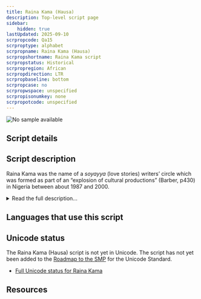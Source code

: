 ```yaml
---
title: Raina Kama (Hausa)
description: Top-level script page
sidebar:
    hidden: true
lastUpdated: 2025-09-10
scrpropcode: Qa15
scrproptype: alphabet
scrpropname: Raina Kama (Hausa)
scrpropshortname: Raina Kama script
scrpropstatus: Historical
scrpropregion: African
scrpropdirection: LTR
scrpropbaseline: bottom
scrpropcase: no
scrpropwspace: unspecified
scrpropisonumkey: none
scrpropotcode: unspecified
---
```



![No sample available](../images/nosample.png)



## Script details

<ScriptDetails />

## Script description

Raina Kama was the name of a  _soyayya_ (love stories) writers’ circle which was formed as part of an “explosion of cultural productions” (Barber, p430) in Nigeria between about 1987 and 2000.

<details>
<summary>Read the full description...</summary>During this period, a number of young writers, possibly in response to a recent influx of Bollywood films and English-language romance novels, began producing _soyayya_ literature which was unlike previous genres of Hausa prose writing. These books tended to be no more than 100 pages and until the late 1990s were associated with particular writers’ circles to which the authors belonged.

Raina Kama was one of the main writers’ circles. They tended to write in the Arabic or the Latin scripts, but in an effort to strengthen Hausa culture, they also promoted the use of a new alphabetic orthography using signs that were unlike either Arabic or Latin characters. Some early texts published by Raina Kama included a few handwritten pages in this script, although it never became popular. The script is not believed to be in current use.

_This script is not currently recognized by the [ISO 15924 standard](http://www.unicode.org/iso15924/), but is included in ScriptSource for research purposes. If you have any information on this script, please add the information to this site. Your contributions can be a great help in refining and expanding the ISO 15924 standard. The [Script Encoding Initiative](https://sei.berkeley.edu/) is working to support the inclusion of this script in the standard, and contributions here will support their efforts._
</details>

## Languages that use this script

<WsList script='Qa15' wsMax='5' />

## Unicode status

The Raina Kama (Hausa) script is not yet in Unicode. The script has not yet been added to the [Roadmap to the SMP](http://www.unicode.org/roadmaps/smp/) for the Unicode Standard.

- [Full Unicode status for Raina Kama](/scrlang/unicode/qa15-unicode)



## Resources

<ScriptResources detailSummary='seemore' />

